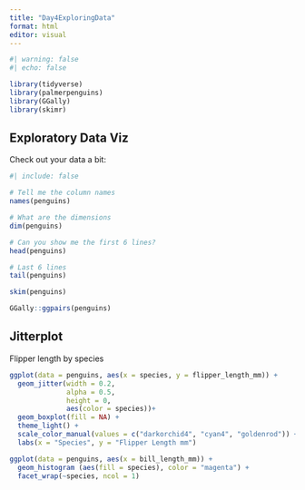 ```yaml
---
title: "Day4ExploringData"
format: html
editor: visual
---
```


```r
#| warning: false
#| echo: false

library(tidyverse)
library(palmerpenguins)
library(GGally)
library(skimr)

```

## Exploratory Data Viz

Check out your data a bit:

```r
#| include: false

# Tell me the column names
names(penguins)

# What are the dimensions
dim(penguins)

# Can you show me the first 6 lines?
head(penguins)

# Last 6 lines
tail(penguins)
```

```r
skim(penguins)
```

```r
GGally::ggpairs(penguins)
```

## Jitterplot

Flipper length by species

```r
ggplot(data = penguins, aes(x = species, y = flipper_length_mm)) + 
  geom_jitter(width = 0.2,
              alpha = 0.5,
              height = 0,
              aes(color = species))+
  geom_boxplot(fill = NA) +
  theme_light() +
  scale_color_manual(values = c("darkorchid4", "cyan4", "goldenrod")) +
  labs(x = "Species", y = "Flipper Length mm")

```

```r
ggplot(data = penguins, aes(x = bill_length_mm)) +
  geom_histogram (aes(fill = species), color = "magenta") +
  facet_wrap(~species, ncol = 1)
```
